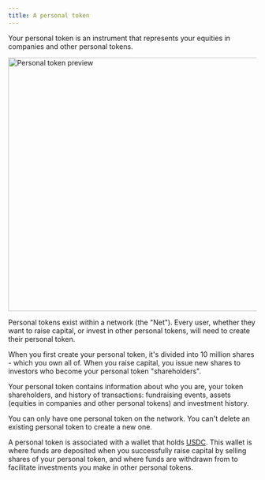 ```yaml
---
title: A personal token
---
```


Your personal token is an instrument that represents your equities in companies and other personal tokens.

<div style={{ display: "flex", justifyContent: "center", margin: "32px 0" }}>
  <img
    src="/images/personal-token-preview.png"
    width="514"
    alt="Personal token preview"
    style={{
      maxWidth: "100%",
    }}
  />
</div>

Personal tokens exist within a network (the "Net"). Every user, whether they want to raise capital, or invest in other personal tokens, will need to create their personal token.

When you first create your personal token, it's divided into 10 million shares - which you own all of. When you raise capital, you issue new shares to investors who become your personal token "shareholders".

Your personal token contains information about who you are, your token shareholders, and history of transactions: fundraising events, assets (equities in companies and other personal tokens) and investment history.

You can only have one personal token on the network. You can't delete an existing personal token to create a new one.

A personal token is associated with a wallet that holds [USDC](https://www.notion.so/docs-1f97eb80e06c800a84e8e4bf40fc04c9?pvs=21). This wallet is where funds are deposited when you successfully raise capital by selling shares of your personal token, and where funds are withdrawn from to facilitate investments you make in other personal tokens.
